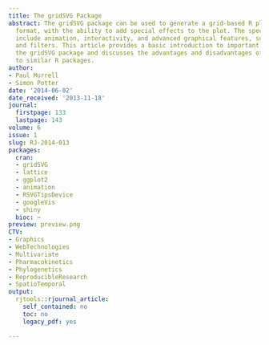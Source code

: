 ```yaml
---
title: The gridSVG Package
abstract: The gridSVG package can be used to generate a grid-based R plot in an SVG
  format, with the ability to add special effects to the plot. The special effects
  include animation, interactivity, and advanced graphical features, such as masks
  and filters. This article provides a basic introduction to important functions in
  the gridSVG package and discusses the advantages and disadvantages of gridSVG compared
  to similar R packages.
author:
- Paul Murrell
- Simon Potter
date: '2014-06-02'
date_received: '2013-11-18'
journal:
  firstpage: 133
  lastpage: 143
volume: 6
issue: 1
slug: RJ-2014-013
packages:
  cran:
  - gridSVG
  - lattice
  - ggplot2
  - animation
  - RSVGTipsDevice
  - googleVis
  - shiny
  bioc: ~
preview: preview.png
CTV:
- Graphics
- WebTechnologies
- Multivariate
- Pharmacokinetics
- Phylogenetics
- ReproducibleResearch
- SpatioTemporal
output:
  rjtools::rjournal_article:
    self_contained: no
    toc: no
    legacy_pdf: yes

---
```

